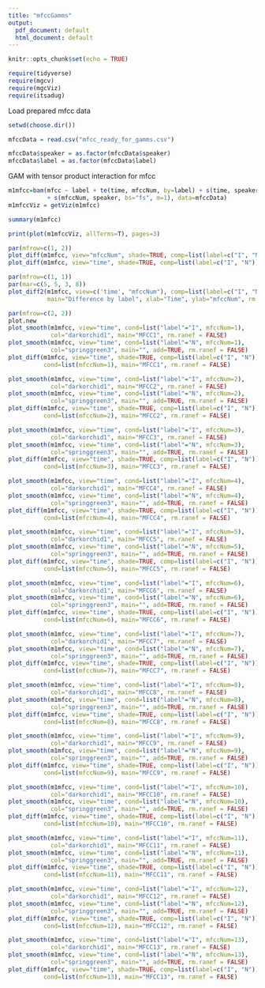 ---
title: "mfccGamms"
output:
  pdf_document: default
  html_document: default
---

```{r setup, include=FALSE}
knitr::opts_chunk$set(echo = TRUE)
```


```{r, message=FALSE}
require(tidyverse)
require(mgcv)
require(mgcViz)
require(itsadug)
```

Load prepared mfcc data
```{r}

setwd(choose.dir())

mfccData = read.csv("mfcc_ready_for_gamms.csv")

mfccData$speaker = as.factor(mfccData$speaker)
mfccData$label = as.factor(mfccData$label)

```

GAM with tensor product interaction for mfcc
```{r}
m1mfcc=bam(mfcc ~ label + te(time, mfccNum, by=label) + s(time, speaker, bs="fs", m=1) 
           + s(mfccNum, speaker, bs="fs", m=1), data=mfccData)
m1mfccViz = getViz(m1mfcc)
```


```{r}
summary(m1mfcc)
```


```{r, warning=FALSE,message=FALSE,error=FALSE, results='hide',fig.keep=1}
print(plot(m1mfccViz, allTerms=T), pages=3)
```


```{r, warning=FALSE,message=FALSE,error=FALSE, results='hide',fig.keep='all', out.width="80%", out.height="80%"}
par(mfrow=c(1, 2))
plot_diff(m1mfcc, view="mfccNum", shade=TRUE, comp=list(label=c("I", "N")), rm.ranef=TRUE)
plot_diff(m1mfcc, view="time", shade=TRUE, comp=list(label=c("I", "N")), rm.ranef=TRUE)

par(mfrow=c(1, 1))
par(mar=c(5, 5, 3, 8))
plot_diff2(m1mfcc, view=c('time', "mfccNum"), comp=list(label=c("I", "N")), 
           main="Difference by label", xlab="Time", ylab="mfccNum", rm.ranef=TRUE)
```

```{r, warning=FALSE,message=FALSE,error=FALSE, results='hide',fig.keep='all', out.width="75%", out.height="75%"}
par(mfrow=c(2, 2))
plot.new
plot_smooth(m1mfcc, view="time", cond=list("label"="I", mfccNum=1), 
            col="darkorchid1", main="MFCC1", rm.ranef = FALSE)
plot_smooth(m1mfcc, view="time", cond=list("label"="N", mfccNum=1), 
            col="springgreen3", main="", add=TRUE, rm.ranef = FALSE)
plot_diff(m1mfcc, view="time", shade=TRUE, comp=list(label=c("I", "N")), 
          cond=list(mfccNum=1), main="MFCC1", rm.ranef = FALSE)

plot_smooth(m1mfcc, view="time", cond=list("label"="I", mfccNum=2), 
            col="darkorchid1", main="MFCC2", rm.ranef = FALSE)
plot_smooth(m1mfcc, view="time", cond=list("label"="N", mfccNum=2), 
            col="springgreen3", main="", add=TRUE, rm.ranef = FALSE)
plot_diff(m1mfcc, view="time", shade=TRUE, comp=list(label=c("I", "N")), 
          cond=list(mfccNum=2), main="MFCC2", rm.ranef = FALSE)

plot_smooth(m1mfcc, view="time", cond=list("label"="I", mfccNum=3), 
            col="darkorchid1", main="MFCC3", rm.ranef = FALSE)
plot_smooth(m1mfcc, view="time", cond=list("label"="N", mfccNum=3), 
            col="springgreen3", main="", add=TRUE, rm.ranef = FALSE)
plot_diff(m1mfcc, view="time", shade=TRUE, comp=list(label=c("I", "N")), 
          cond=list(mfccNum=3), main="MFCC3", rm.ranef = FALSE)

plot_smooth(m1mfcc, view="time", cond=list("label"="I", mfccNum=4), 
            col="darkorchid1", main="MFCC4", rm.ranef = FALSE)
plot_smooth(m1mfcc, view="time", cond=list("label"="N", mfccNum=4), 
            col="springgreen3", main="", add=TRUE, rm.ranef = FALSE)
plot_diff(m1mfcc, view="time", shade=TRUE, comp=list(label=c("I", "N")), 
          cond=list(mfccNum=4), main="MFCC4", rm.ranef = FALSE)

plot_smooth(m1mfcc, view="time", cond=list("label"="I", mfccNum=5), 
            col="darkorchid1", main="MFCC5", rm.ranef = FALSE)
plot_smooth(m1mfcc, view="time", cond=list("label"="N", mfccNum=5), 
            col="springgreen3", main="", add=TRUE, rm.ranef = FALSE)
plot_diff(m1mfcc, view="time", shade=TRUE, comp=list(label=c("I", "N")), 
          cond=list(mfccNum=5), main="MFCC5", rm.ranef = FALSE)

plot_smooth(m1mfcc, view="time", cond=list("label"="I", mfccNum=6), 
            col="darkorchid1", main="MFCC6", rm.ranef = FALSE)
plot_smooth(m1mfcc, view="time", cond=list("label"="N", mfccNum=6), 
            col="springgreen3", main="", add=TRUE, rm.ranef = FALSE)
plot_diff(m1mfcc, view="time", shade=TRUE, comp=list(label=c("I", "N")), 
          cond=list(mfccNum=6), main="MFCC6", rm.ranef = FALSE)

plot_smooth(m1mfcc, view="time", cond=list("label"="I", mfccNum=7), 
            col="darkorchid1", main="MFCC7", rm.ranef = FALSE)
plot_smooth(m1mfcc, view="time", cond=list("label"="N", mfccNum=7), 
            col="springgreen3", main="", add=TRUE, rm.ranef = FALSE)
plot_diff(m1mfcc, view="time", shade=TRUE, comp=list(label=c("I", "N")), 
          cond=list(mfccNum=7), main="MFCC7", rm.ranef = FALSE)

plot_smooth(m1mfcc, view="time", cond=list("label"="I", mfccNum=8), 
            col="darkorchid1", main="MFCC8", rm.ranef = FALSE)
plot_smooth(m1mfcc, view="time", cond=list("label"="N", mfccNum=8), 
            col="springgreen3", main="", add=TRUE, rm.ranef = FALSE)
plot_diff(m1mfcc, view="time", shade=TRUE, comp=list(label=c("I", "N")), 
          cond=list(mfccNum=8), main="MFCC8", rm.ranef = FALSE)

plot_smooth(m1mfcc, view="time", cond=list("label"="I", mfccNum=9), 
            col="darkorchid1", main="MFCC9", rm.ranef = FALSE)
plot_smooth(m1mfcc, view="time", cond=list("label"="N", mfccNum=9), 
            col="springgreen3", main="", add=TRUE, rm.ranef = FALSE)
plot_diff(m1mfcc, view="time", shade=TRUE, comp=list(label=c("I", "N")), 
          cond=list(mfccNum=9), main="MFCC9", rm.ranef = FALSE)

plot_smooth(m1mfcc, view="time", cond=list("label"="I", mfccNum=10), 
            col="darkorchid1", main="MFCC10", rm.ranef = FALSE)
plot_smooth(m1mfcc, view="time", cond=list("label"="N", mfccNum=10), 
            col="springgreen3", main="", add=TRUE, rm.ranef = FALSE)
plot_diff(m1mfcc, view="time", shade=TRUE, comp=list(label=c("I", "N")), 
          cond=list(mfccNum=10), main="MFCC10", rm.ranef = FALSE)

plot_smooth(m1mfcc, view="time", cond=list("label"="I", mfccNum=11), 
            col="darkorchid1", main="MFCC11", rm.ranef = FALSE)
plot_smooth(m1mfcc, view="time", cond=list("label"="N", mfccNum=11), 
            col="springgreen3", main="", add=TRUE, rm.ranef = FALSE)
plot_diff(m1mfcc, view="time", shade=TRUE, comp=list(label=c("I", "N")), 
          cond=list(mfccNum=11), main="MFCC11", rm.ranef = FALSE)

plot_smooth(m1mfcc, view="time", cond=list("label"="I", mfccNum=12), 
            col="darkorchid1", main="MFCC12", rm.ranef = FALSE)
plot_smooth(m1mfcc, view="time", cond=list("label"="N", mfccNum=12), 
            col="springgreen3", main="", add=TRUE, rm.ranef = FALSE)
plot_diff(m1mfcc, view="time", shade=TRUE, comp=list(label=c("I", "N")), 
          cond=list(mfccNum=12), main="MFCC12", rm.ranef = FALSE)

plot_smooth(m1mfcc, view="time", cond=list("label"="I", mfccNum=13), 
            col="darkorchid1", main="MFCC13", rm.ranef = FALSE)
plot_smooth(m1mfcc, view="time", cond=list("label"="N", mfccNum=13), 
            col="springgreen3", main="", add=TRUE, rm.ranef = FALSE)
plot_diff(m1mfcc, view="time", shade=TRUE, comp=list(label=c("I", "N")), 
          cond=list(mfccNum=13), main="MFCC13", rm.ranef = FALSE)

```


